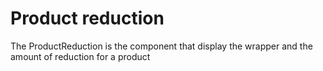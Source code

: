 

<Meta of={ProductReductionStories} />

# Product reduction

The ProductReduction is the component that display the wrapper and the amount of reduction for a product

<Canvas of={ProductReductionStories.Default} />

